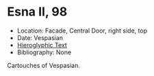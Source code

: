 # Esna II, 98 {-}

<style>
  .col2 {
    columns: 2 300px;         /* number of columns and width in pixels*/
    -webkit-columns: 2 300px; /* chrome, safari */
    -moz-columns: 2 300px;    /* firefox */
    -webkit-column-break-inside: avoid;
    -page-break-inside: avoid;
    -break-inside: avoid;
  }

</style>


- Location: Facade, Central Door, right side, top
- Date: Vespasian
- [Hieroglyphic Text](https://www.ifao.egnet.net/uploads/publications/enligne/Temples-Esna002.pdf#page=264){target="_blank"}
- Bibliography: None


Cartouches of Vespasian.